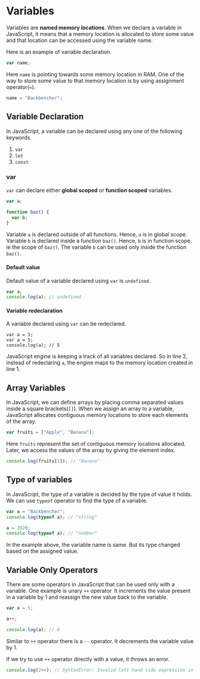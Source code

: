 
<Layout>
<SEO title="Variables in JavaScript" />
<JSLayout>

# Variables

Variables are **named memory locations**. When we declare a variable in JavaScript, it means that a memory location is allocated to store some value and that location can be accessed using the variable name.

Here is an example of variable declaration.

```javascript
var name;
```

Here `name` is pointing towards some memory location in RAM. One of the way to store some value to that memory location is by using assignment operator(`=`).

```javascript
name = "Backbencher";
```

## Variable Declaration

In JavaScript, a variable can be declared using any one of the following keywords.

1. `var`
2. `let`
3. `const`

### var

`var` can declare either **global scoped** or **function scoped** variables.

```javascript
var a;

function baz() {
  var b;
}
```

Variable `a` is declared outside of all functions. Hence, `a` is in global scope. Variable `b` is declared inside a function `baz()`. Hence, `b` is in function scope, ie the scope of `baz()`. The variable `b` can be used only inside the function `baz()`.

#### Default value

Default value of a variable declared using `var` is `undefined`.

```javascript
var a;
console.log(a); // undefined
```

#### Variable redeclaration

A variable declared using `var` can be redeclared.

```javascript{numberLines: true}
var a = 3;
var a = 5;
console.log(a); // 5
```

JavaScript engine is keeping a track of all variables declared. So in line 2, instead of redeclaring `a`, the engine maps to the memory location created in line 1.



## Array Variables

In JavaScript, we can define arrays by placing comma separated values inside a square brackets(`[]`). When we assign an array to a variable, JavaScript allocates contiguous memory locations to store each elements of the array.

```javascript
var fruits = ["Apple", "Banana"];
```

Here `fruits` represent the set of contiguous memory locations allocated. Later, we access the values of the array by giving the element index.

```javascript
console.log(fruits[1]); // "Banana"
```

## Type of variables

In JavaScript, the type of a variable is decided by the type of value it holds. We can use `typeof` operator to find the type of a variable.

```javascript
var a = "Backbencher";
console.log(typeof a); // "string"

a = 2020;
console.log(typeof a); // "number"
```

In the example above, the variable name is same. But its type changed based on the assigned value.

## Variable Only Operators

There are some operators in JavaScript that can be used only with a variable. One example is unary `++` operator. It increments the value present in a variable by 1 and reassign the new value back to the variable.

```javascript
var a = 5;

a++;

console.log(a); // 6
```

Similar to `++` operator there is a `--` operator. It decrements the variable value by 1.

If we try to use `++` operator directly with a value, it throws an error.

```javascript
console.log(2++); // SyntaxError: Invalid left-hand side expression in postfix operation
```

</JSLayout>
</Layout>
